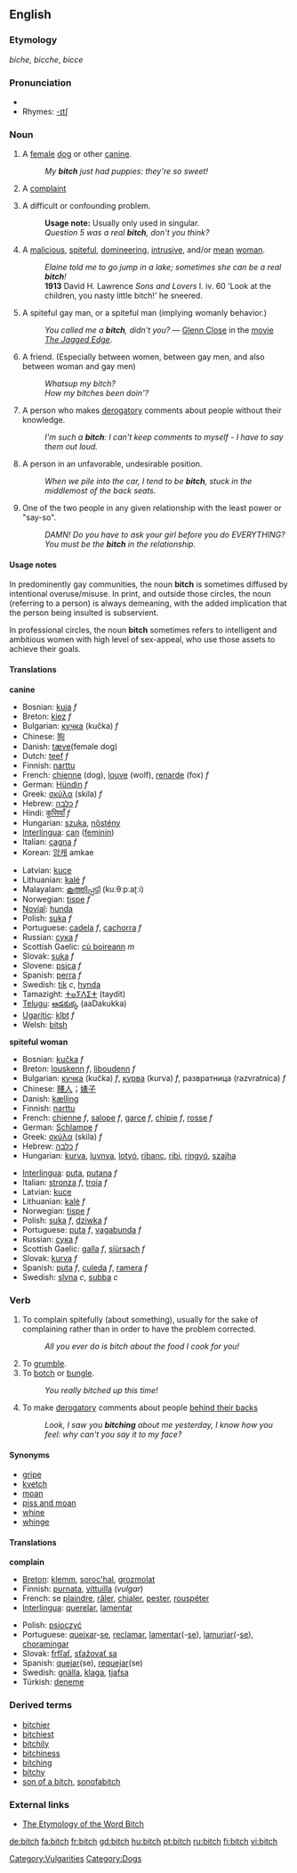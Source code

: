 ==English==

===Etymology===
{{OE.}} ''biche, bicche'', {{AS.}} ''bicce''

===Pronunciation===
*{{audio|en-us-bitch.ogg|Audio (US)}}
*Rhymes: [[Rhymes:English:-ɪtʃ|-ɪtʃ]]

===Noun===
{{en-noun|es}}

# A [[female]] [[dog]] or other [[canine]].
#: ''My '''bitch''' just had puppies: they're so sweet!''
# {{slang}} A [[complaint]]
# {{slang}} A difficult or confounding problem.
#: '''Usage note:''' Usually only used in singular.
#: ''Question 5 was a real '''bitch''', don't you think?''
# {{vulgar}} {{derogatory}} A [[malicious]], [[spiteful]], [[domineering]], [[intrusive]], and/or [[mean]] [[woman]].
#: ''Elaine told me to go jump in a lake; sometimes she can be a real  '''bitch'''!''
#: '''1913''' David H. Lawrence ''Sons and Lovers'' I. iv. 60 'Look at the children, you nasty little bitch!' he sneered.
# {{vulgar}} {{derogatory}} A spiteful gay man, or a spiteful man (implying womanly behavior.)
#:''You called me a '''bitch''', didn't you?'' &mdash; [[w:Glenn Close|Glenn Close]] in the [[movie]] ''[[w:The Jagged Edge|The Jagged Edge]]''.
# {{cattag|jocular}} A friend. (Especially between women, between gay men, and also between woman and gay men)
#: ''Whatsup my bitch?''
#: ''How my bitches been doin'?''
# A person who makes [[derogatory]] comments about people without their knowledge.
#: ''I'm such a '''bitch''': I can't keep comments to myself - I have to say them out loud.''
# A person in an unfavorable, undesirable position.
#: ''When we pile into the car, I tend to be '''bitch''', stuck in the middlemost of the back seats.''
# One of the two people in any given relationship with the least power or "say-so".
#: ''DAMN! Do you have to ask your girl before you do EVERYTHING? You must be the '''bitch''' in the relationship.''

====Usage notes====
In predominently gay communities, the noun '''bitch''' is sometimes diffused by intentional overuse/misuse. In print, and outside those circles, the noun (referring to a person) is always demeaning, with the added implication that the person being insulted is subservient.

In professional circles, the noun '''bitch''' sometimes refers to intelligent and ambitious women with high level of sex-appeal, who use those assets to achieve their goals.

====Translations====
'''canine'''
{{top}}
*Bosnian: [[kuja]] ''f''
*Breton: [[kiez]] ''f''
*Bulgarian: [[кучка]] (kučka) ''f''
*Chinese: [[狗]]
*Danish: [[tæve]](female dog)
*Dutch: [[teef]] ''f''
*Finnish: [[narttu]]
*French: [[chienne]] (dog), [[louve]] (wolf), [[renarde]] (fox) ''f''
*German: [[Hündin]] ''f''
*Greek: [[σκύλα]] (skila) ''f''
*Hebrew: [[כלבה]] ''f''
*Hindi: [[कुत्तियाँ]] ''f''
*Hungarian: [[szuka]], [[nőstény]]
*[[Interlingua]]: [[can#Interlingua|can]] ([[feminin]])
*Italian: [[cagna]] ''f''
*Korean: [[암캐]] amkae
{{mid}}
*Latvian: [[kuce]] {{f}}
*Lithuanian: [[kalė]] ''f''
*Malayalam: [[കൂത്തിപ്പട്ടി]] (kuːθːpːaʈːi)
*Norwegian: [[tispe]] ''f''
*[[Novial]]: [[hunda]]
*Polish: [[suka]] ''f''
*Portuguese: [[cadela]] ''f'', [[cachorra]] ''f''
*Russian: [[сука]] ''f''
*Scottish Gaelic: [[cù boireann]] ''m''
*Slovak: [[suka]] ''f''
*Slovene: [[psica]] ''f''
*Spanish: [[perra]] ''f''
*Swedish: [[tik]] ''c'', [[hynda]]
*Tamazight: [[ⵜⴰⵢⴷⵉⵜ]] (taydit) {{f}}
*[[Telugu]]: [[ఆడకుక్క]] (aaDakukka)
*[[Ugaritic]]: [[klbt]] ''f''
*Welsh: [[bitsh]]
{{bottom}}

'''spiteful woman'''
{{top}}
*Bosnian: [[kučka]] ''f''
*Breton: [[louskenn]] ''f'', [[liboudenn]] ''f''
*Bulgarian: [[кучка]] (kučka) ''f'', [[курва]] (kurva) ''f'', развратница (razvratnica) ''f''
*Chinese: [[賤人]]；[[婊]][[子]]
*Danish: [[kælling]]
*Finnish: [[narttu]]
*French: [[chienne]] ''f'', [[salope]] ''f'', [[garce]] ''f'', [[chipie]] ''f'', [[rosse]] ''f''
*German: [[Schlampe]] ''f''
*Greek: [[σκύλα]] (skila) ''f''
*Hebrew: [[כלבה]] ''f''
*Hungarian: [[kurva]], [[luvnya]], [[lotyó]], [[ribanc]], [[ribi]], [[ringyó]], [[szajha]]
{{mid}}
*[[Interlingua]]: [[puta]], [[putana]] ''f''
*Italian: [[stronza]] ''f'', [[troia]] ''f''
*Latvian: [[kuce]] {{f}}
*Lithuanian: [[kalė]] ''f''
*Norwegian: [[tispe]] ''f''
*Polish: [[suka]] ''f'', [[dziwka]] ''f''
*Portuguese: [[puta]] ''f'', [[vagabunda]] ''f''
*Russian: [[сука]] ''f''
*Scottish Gaelic: [[galla]] ''f'', [[siùrsach]] ''f''
*Slovak: [[kurva]] ''f''
*Spanish: [[puta]] ''f'', [[culeda]] ''f'', [[ramera]] ''f''
*Swedish: [[slyna]] ''c'', [[subba]] ''c''
{{bottom}}
<!--
'''spiteful man'''
{{top}}
{{mid}}
{{bottom}}
-->

===Verb===
{{en-verb|bitch|es}}

#To complain spitefully (about something), usually for the sake of complaining rather than in order to have the problem corrected.
#:''All you ever do is bitch about the food I cook for you!''
#To [[grumble]].
#To [[botch]] or [[bungle]].
#:''You really bitched up this time!''
# To make [[derogatory]] comments about people [[behind one's back|behind their backs]]
#: ''Look, I saw you '''bitching''' about me yesterday, I know how you feel: why can't you say it to my face?''

====Synonyms====
*[[gripe]]
*[[kvetch]]
*[[moan]]
*[[piss and moan]]
*[[whine]]
*[[whinge]]

====Translations====
'''complain'''
{{top}}
*[[Breton]]: [[klemm]], [[soroc'hal]], [[grozmolat]]
*Finnish: [[purnata]], [[vittuilla]] (''vulgar'')
*French: se [[plaindre]], [[râler]], [[chialer]], [[pester]], [[rouspéter]]
*[[Interlingua]]: [[querelar]], [[lamentar]]
{{mid}}
*Polish: [[psioczyć]]
*Portuguese: [[queixar]]-[[se]], [[reclamar]], [[lamentar]](-[[se]]), [[lamuriar]](-[[se]]), [[choramingar]]
*Slovak: [[frfľať]], [[sťažovať sa]]
*Spanish: [[quejar]](se), [[requejar]](se)
*Swedish: [[gnälla]], [[klaga]], [[tjafsa]]
*Türkish: [[deneme]]
{{bottom}}

===Derived terms===
*[[bitchier]]
*[[bitchiest]]
*[[bitchily]]
*[[bitchiness]]
*[[bitching]]<!--noun-->
*[[bitchy]]
*[[son of a bitch]], [[sonofabitch]]

===External links===
*[http://www.roxanne.org/~maeve/bitch.html The Etymology of the Word Bitch]

[[Category:Vulgarities]]
[[Category:Dogs]]

[[de:bitch]]
[[fa:bitch]]
[[fr:bitch]]
[[gd:bitch]]
[[hu:bitch]]
[[pt:bitch]]
[[ru:bitch]]
[[fi:bitch]]
[[vi:bitch]]
